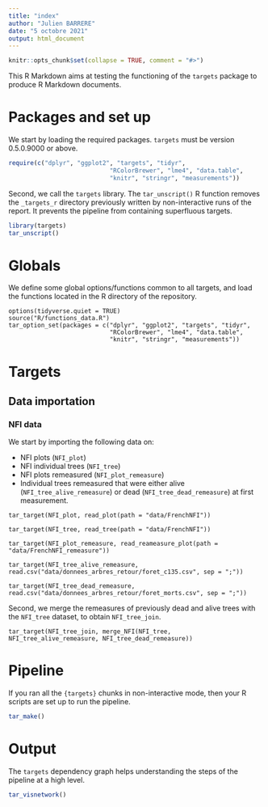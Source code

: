 ```yaml
---
title: "index"
author: "Julien BARRERE"
date: "5 octobre 2021"
output: html_document
---
```


```r
knitr::opts_chunk$set(collapse = TRUE, comment = "#>")
```

This R Markdown aims at testing the functioning of the `targets` package to produce R Markdown documents. 

# Packages and set up

We start by loading the required packages. `targets` must be version 0.5.0.9000 or above. 

```r
require(c("dplyr", "ggplot2", "targets", "tidyr", 
                            "RColorBrewer", "lme4", "data.table", 
                            "knitr", "stringr", "measurements"))
```

Second, we call the `targets` library. The `tar_unscript()` R function removes the `_targets_r` directory previously written by non-interactive runs of the report. It prevents the pipeline from containing superfluous targets.

```r
library(targets)
tar_unscript()
```

# Globals

We define some global options/functions common to all targets, and load the functions located in the R directory of the repository. 

```targets
options(tidyverse.quiet = TRUE)
source("R/functions_data.R")
tar_option_set(packages = c("dplyr", "ggplot2", "targets", "tidyr", 
                            "RColorBrewer", "lme4", "data.table", 
                            "knitr", "stringr", "measurements"))
```

# Targets

## Data importation

### NFI data

We start by importing the following data on: 

- NFI plots (`NFI_plot`) 
- NFI individual trees (`NFI_tree`) 
- NFI plots remeasured (`NFI_plot_remeasure`) 
- Individual trees remeasured that were either alive  (`NFI_tree_alive_remeasure`) or dead (`NFI_tree_dead_remeasure`) at first measurement. 

```targets
tar_target(NFI_plot, read_plot(path = "data/FrenchNFI"))
```

```targets
tar_target(NFI_tree, read_tree(path = "data/FrenchNFI"))
```

```targets
tar_target(NFI_plot_remeasure, read_reameasure_plot(path = "data/FrenchNFI_remeasure"))
```

```targets
tar_target(NFI_tree_alive_remeasure, read.csv("data/donnees_arbres_retour/foret_c135.csv", sep = ";"))
```

```targets
tar_target(NFI_tree_dead_remeasure, read.csv("data/donnees_arbres_retour/foret_morts.csv", sep = ";"))
```


Second, we merge the remeasures of previously dead and alive trees with the `NFI_tree` dataset, to obtain `NFI_tree_join`.

```targets
tar_target(NFI_tree_join, merge_NFI(NFI_tree, NFI_tree_alive_remeasure, NFI_tree_dead_remeasure))
```

# Pipeline

If you ran all the `{targets}` chunks in non-interactive mode, then your R scripts are set up to run the pipeline.

```r
tar_make()
```

# Output

The `targets` dependency graph helps understanding the steps of the pipeline at a high level.

```r
tar_visnetwork()
```


